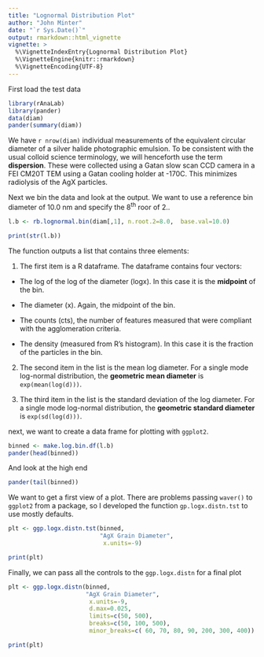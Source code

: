 ```yaml
---
title: "Lognormal Distribution Plot"
author: "John Minter"
date: "`r Sys.Date()`"
output: rmarkdown::html_vignette
vignette: >
  %\VignetteIndexEntry{Lognormal Distribution Plot}
  %\VignetteEngine{knitr::rmarkdown}
  %\VignetteEncoding{UTF-8}
---
```


First load the test data

```r
library(rAnaLab)
library(pander)
data(diam)
pander(summary(diam))
```

We have `r nrow(diam)` individual measurements of the equivalent
circular diameter of a silver halide photographic emulsion. To be
consistent with the usual colloid science terminology, we will
henceforth use the term **dispersion**.  These were collected using a
Gatan slow scan CCD camera in a FEI CM20T TEM using a Gatan cooling
holder at -170C. This minimizes radiolysis of the AgX particles.

Next we bin the data and look at the output. We want to use a reference
bin diameter of 10.0 nm and specify the 8^th^ roor of 2..

```r
l.b <- rb.lognormal.bin(diam[,1], n.root.2=8.0,  base.val=10.0)

print(str(l.b))
```
The function outputs a list that contains three elements:

1. The first item is a R dataframe. The dataframe contains four vectors:

- The log of the log of the diameter (logx). In this case it is the 
**midpoint** of the bin.
- The diameter (x). Again, the midpoint of the bin.

- The counts (cts), the number of features measured that were compliant
with the agglomeration criteria.

- The density (measured from R's histogram). In this case it is the
fraction of the particles in the bin.

2. The second item in the list is the mean log diameter. For a single
mode log-normal distribution, the **geometric mean diameter** is 
`exp(mean(log(d)))`.

3. The third item in the list is the standard deviation of the log
diameter. For a single mode log-normal distribution, the
**geometric standard diameter** is `exp(sd(log(d)))`.


next, we want to create a data frame for plotting with `ggplot2`.


```r
binned <- make.log.bin.df(l.b)
pander(head(binned))
```

And look at the high end

```r
pander(tail(binned))
```

We want to get a first view of a plot. There are problems passing
`waver()` to `ggplot2` from a package, so I developed the function
`gp.logx.distn.tst` to use mostly defaults.

```r
plt <- ggp.logx.distn.tst(binned,
                          "AgX Grain Diameter",
                           x.units=-9)

print(plt)
```

Finally, we can pass all the controls to the `ggp.logx.distn` for a 
final plot


```r
plt <- ggp.logx.distn(binned,
                      "AgX Grain Diameter",
                       x.units=-9,
                       d.max=0.025,
                       limits=c(50, 500),
                       breaks=c(50, 100, 500),
                       minor_breaks=c( 60, 70, 80, 90, 200, 300, 400))

print(plt)
```
